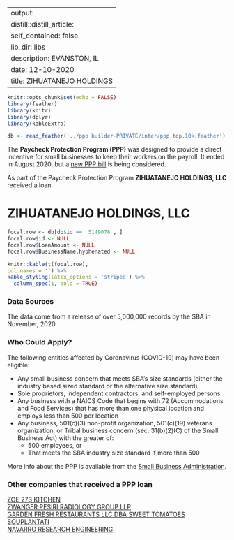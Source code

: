 
---
output:
  distill::distill_article:
    self_contained: false
    lib_dir: libs
description: EVANSTON, IL 
date: 12-10-2020
title: ZIHUATANEJO HOLDINGS 
---




```r
knitr::opts_chunk$set(echo = FALSE)
library(feather)
library(knitr)
library(dplyr)
library(kableExtra)

db <- read_feather('../ppp builder-PRIVATE/inter/ppp.top.10k.feather')

```



The **Paycheck Protection Program (PPP)** was designed to provide a direct incentive for small businesses to keep their workers on the payroll. It ended in August 2020, but a [new PPP bill](https://thehill.com/policy/finance/529092-bipartisan-support-for-new-ppp-loans-gains-momentum-in-congress) is being considered.

As part of the Paycheck Protection Program **ZIHUATANEJO HOLDINGS, LLC** received a loan.


# ZIHUATANEJO HOLDINGS, LLC 

```r
focal.row <- db[db$id ==  5149078 , ]
focal.row$id <- NULL
focal.row$LoanAmount <- NULL
focal.row$BusinessName.hyphenated <- NULL

knitr::kable(t(focal.row), 
col.names = '') %>%
kable_styling(latex_options = 'striped') %>%
  column_spec(1, bold = TRUE)


```

### Data Sources

The data come from a release of over 5,000,000 records by the SBA in November, 2020.


### Who Could Apply?

The following entities affected by Coronavirus (COVID-19) may have been eligible:

+ Any small business concern that meets SBA’s size standards (either the industry based sized standard or the alternative size standard)
+ Sole proprietors, independent contractors, and self-employed persons
+ Any business with a NAICS Code that begins with 72 (Accommodations and Food Services) that has more than one physical location and employs less than 500 per location
+ Any business, 501(c)(3) non-profit organization, 501(c)(19) veterans organization, or Tribal business concern (sec. 31(b)(2)(C) of the Small Business Act) with the greater of:
  + 500 employees, or 
  + That meets the SBA industry size standard if more than 500


More info about the PPP is available from the [Small Business Administration](https://www.sba.gov/funding-programs/loans/coronavirus-relief-options/paycheck-protection-program).

 
### Other companies that received a PPP loan 
   
 [ZOE 27S KITCHEN](/Paycheck-Protection-Program/5152716-ZOE-27S-KITCHEN) <br> [ZWANGER PESIRI RADIOLOGY GROUP LLP](/Paycheck-Protection-Program/5156172-ZWANGER-PESIRI-RADIOLOGY-GROUP-LLP) <br> [GARDEN FRESH RESTAURANTS LLC DBA SWEET TOMATOES SOUPLANTATI](/Paycheck-Protection-Program/1757960-GARDEN-FRESH-RESTAURANTS-LLC-DBA-SWEET-TOMATOES-SOUPLANTATI) <br> [NAVARRO RESEARCH ENGINEERING](/Paycheck-Protection-Program/3299481-NAVARRO-RESEARCH-ENGINEERING) <br>